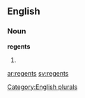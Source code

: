 ==English==

===Noun===
'''regents'''

# {{plural of|[[regent]]}}

[[Category:English plurals]]

[[ar:regents]]
[[sv:regents]]
